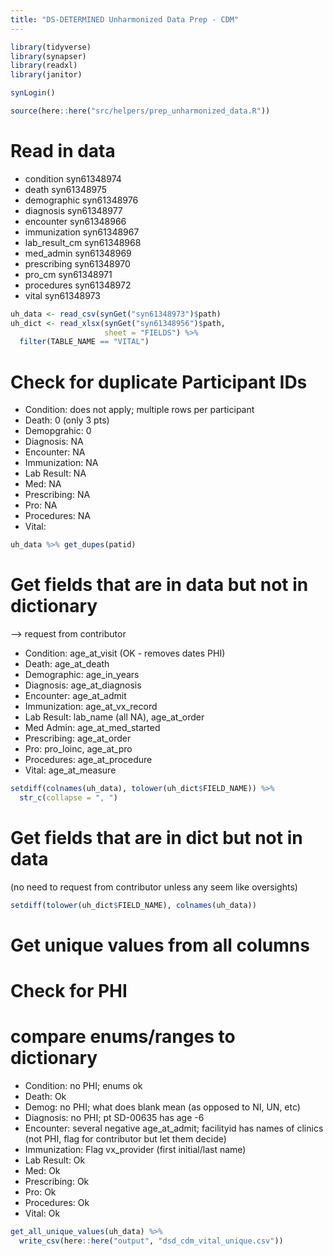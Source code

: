 ```yaml
---
title: "DS-DETERMINED Unharmonized Data Prep - CDM"
---
```


```r
library(tidyverse)
library(synapser)
library(readxl)
library(janitor)

synLogin()

source(here::here("src/helpers/prep_unharmonized_data.R"))
```

# Read in data

- condition syn61348974
- death syn61348975
- demographic syn61348976
- diagnosis syn61348977
- encounter syn61348966
- immunization syn61348967
- lab_result_cm syn61348968
- med_admin syn61348969
- prescribing syn61348970
- pro_cm syn61348971
- procedures syn61348972
- vital syn61348973

```r
uh_data <- read_csv(synGet("syn61348973")$path)
uh_dict <- read_xlsx(synGet("syn61348956")$path, 
                     sheet = "FIELDS") %>% 
  filter(TABLE_NAME == "VITAL")
```

# Check for duplicate Participant IDs

- Condition: does not apply; multiple rows per participant
- Death: 0 (only 3 pts)
- Demopgrahic: 0
- Diagnosis: NA
- Encounter: NA
- Immunization: NA
- Lab Result: NA
- Med: NA
- Prescribing: NA
- Pro: NA
- Procedures: NA
- Vital: 

```r
uh_data %>% get_dupes(patid)
```

# Get fields that are in data but not in dictionary
--> request from contributor

- Condition: age_at_visit (OK - removes dates PHI)
- Death: age_at_death
- Demographic: age_in_years
- Diagnosis: age_at_diagnosis
- Encounter: age_at_admit
- Immunization: age_at_vx_record
- Lab Result: lab_name (all NA), age_at_order
- Med Admin: age_at_med_started
- Prescribing: age_at_order
- Pro: pro_loinc, age_at_pro
- Procedures: age_at_procedure
- Vital: age_at_measure

```r
setdiff(colnames(uh_data), tolower(uh_dict$FIELD_NAME)) %>% 
  str_c(collapse = ", ")
```

# Get fields that are in dict but not in data
(no need to request from contributor unless any seem like oversights)

```r
setdiff(tolower(uh_dict$FIELD_NAME), colnames(uh_data))
```


# Get unique values from all columns
# Check for PHI
# compare enums/ranges to dictionary

- Condition: no PHI; enums ok
- Death: Ok
- Demog: no PHI; what does blank mean (as opposed to NI, UN, etc)
- Diagnosis: no PHI; pt SD-00635 has age -6
- Encounter: several negative age_at_admit; facilityid has names of clinics
(not PHI, flag for contributor but let them decide)
- Immunization: Flag vx_provider (first initial/last name)
- Lab Result: Ok
- Med: Ok
- Prescribing: Ok
- Pro: Ok
- Procedures: Ok
- Vital: Ok

```r
get_all_unique_values(uh_data) %>%
  write_csv(here::here("output", "dsd_cdm_vital_unique.csv"))
```

       
